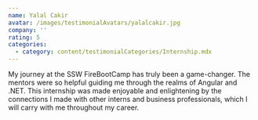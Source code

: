 ```yaml
---
name: Yalal Cakir
avatar: /images/testimonialAvatars/yalalcakir.jpg
company: ''
rating: 5
categories:
  - category: content/testimonialCategories/Internship.mdx
---
```


My journey at the SSW FireBootCamp has truly been a game-changer. The mentors were so helpful guiding me through the realms of Angular and .NET. This internship was made enjoyable and enlightening by the connections I made with other interns and business professionals, which I will carry with me throughout my career.
